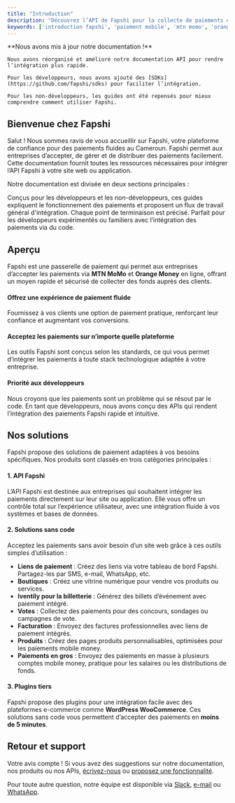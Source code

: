 ```yaml
---
title: "Introduction"
description: "Découvrez l’API de Fapshi pour la collecte de paiements en ligne, les décaissements et la gestion des transactions. Commencez avec nos guides et notre documentation API."
keywords: ['introduction fapshi', 'paiement mobile', 'mtn momo', 'orange money', 'paiement au Cameroun', 'API fapshi', 'docs fapshi']
---
```


<Tip>
    **Nous avons mis à jour notre documentation !**

    Nous avons réorganisé et amélioré notre documentation API pour rendre l’intégration plus rapide.

    Pour les développeurs, nous avons ajouté des [SDKs](https://github.com/fapshi/sdks) pour faciliter l’intégration.

    Pour les non-développeurs, les guides ont été repensés pour mieux comprendre comment utiliser Fapshi.
</Tip>

## Bienvenue chez Fapshi

Salut ! Nous sommes ravis de vous accueillir sur Fapshi, votre plateforme de confiance pour des paiements fluides au Cameroun. Fapshi permet aux entreprises d’accepter, de gérer et de distribuer des paiements facilement. Cette documentation fournit toutes les ressources nécessaires pour intégrer l’API Fapshi à votre site web ou application.

Notre documentation est divisée en deux sections principales :

<CardGroup cols={2}>
  <Card title="Guides" icon="pen-to-square" href="/fr/guides/getting-started/create-account">
    Conçus pour les développeurs et les non-développeurs, ces guides expliquent le fonctionnement des paiements et proposent un flux de travail général d'intégration.
  </Card>
  <Card title="Référence API" icon="code" href="/fr/api-reference">
    Chaque point de terminaison est précisé. Parfait pour les développeurs expérimentés ou familiers avec l’intégration des paiements via du code.
  </Card>
</CardGroup>

## Aperçu

Fapshi est une passerelle de paiement qui permet aux entreprises d’accepter les paiements via **MTN MoMo** et **Orange Money** en ligne, offrant un moyen rapide et sécurisé de collecter des fonds auprès des clients.

#### Offrez une expérience de paiement fluide

Fournissez à vos clients une option de paiement pratique, renforçant leur confiance et augmentant vos conversions.

#### Acceptez les paiements sur n’importe quelle plateforme

Les outils Fapshi sont conçus selon les standards, ce qui vous permet d’intégrer les paiements à toute stack technologique adaptée à votre entreprise.

#### Priorité aux développeurs

Nous croyons que les paiements sont un problème qui se résout par le code. En tant que développeurs, nous avons conçu des APIs qui rendent l’intégration des paiements Fapshi rapide et intuitive.

## Nos solutions

Fapshi propose des solutions de paiement adaptées à vos besoins spécifiques. Nos produits sont classés en trois catégories principales :

#### 1. API Fapshi

L’API Fapshi est destinée aux entreprises qui souhaitent intégrer les paiements directement sur leur site ou application. Elle vous offre un contrôle total sur l’expérience utilisateur, avec une intégration fluide à vos systèmes et bases de données.

#### 2. Solutions sans code

Acceptez les paiements sans avoir besoin d’un site web grâce à ces outils simples d’utilisation :

- **Liens de paiement** : Créez des liens via votre tableau de bord Fapshi. Partagez-les par SMS, e-mail, WhatsApp, etc.
- **Boutiques** : Créez une vitrine numérique pour vendre vos produits ou services.
- **Iventily pour la billetterie** : Générez des billets d’événement avec paiement intégré.
- **Votes** : Collectez des paiements pour des concours, sondages ou campagnes de vote.
- **Facturation** : Envoyez des factures professionnelles avec liens de paiement intégrés.
- **Produits** : Créez des pages produits personnalisables, optimisées pour les paiements mobile money.
- **Paiements en gros** : Envoyez des paiements en masse à plusieurs comptes mobile money, pratique pour les salaires ou les distributions de fonds.

#### 3. Plugins tiers

Fapshi propose des plugins pour une intégration facile avec des plateformes e-commerce comme **WordPress WooCommerce**. Ces solutions sans code vous permettent d’accepter des paiements en **moins de 5 minutes**.

## Retour et support

Votre avis compte ! Si vous avez des suggestions sur notre documentation, nos produits ou nos APIs, [écrivez-nous](mailto:feedback@fapshi.com?subject=Suggestions%20pour%20la%20documentation%20Fapshi&body=Merci%20de%20décrire%20vos%20suggestions%20ici.) ou [proposez une fonctionnalité](https://fapshi.com/fr/proposer-fonctionalite).

Pour toute autre question, notre équipe est disponible via [Slack](https://fapshicommunity.slack.com/archives/C034Q50QB6U), [e-mail](mailto:support@fapshi.com) ou [WhatsApp](https://wa.me/237658610472).
